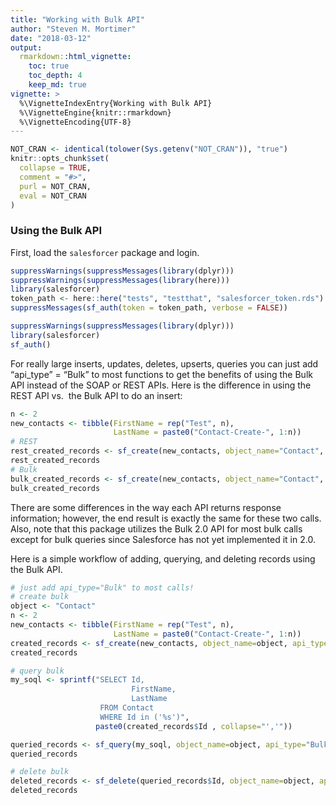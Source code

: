 ```yaml
---
title: "Working with Bulk API"
author: "Steven M. Mortimer"
date: "2018-03-12"
output:
  rmarkdown::html_vignette:
    toc: true
    toc_depth: 4
    keep_md: true
vignette: >
  %\VignetteIndexEntry{Working with Bulk API}
  %\VignetteEngine{knitr::rmarkdown}
  %\VignetteEncoding{UTF-8}
---
```


```r
NOT_CRAN <- identical(tolower(Sys.getenv("NOT_CRAN")), "true")
knitr::opts_chunk$set(
  collapse = TRUE,
  comment = "#>",
  purl = NOT_CRAN,
  eval = NOT_CRAN
)
```

### Using the Bulk API

First, load the `salesforcer` package and login. 

```r
suppressWarnings(suppressMessages(library(dplyr)))
suppressWarnings(suppressMessages(library(here)))
library(salesforcer)
token_path <- here::here("tests", "testthat", "salesforcer_token.rds")
suppressMessages(sf_auth(token = token_path, verbose = FALSE))
```

```r
suppressWarnings(suppressMessages(library(dplyr)))
library(salesforcer)
sf_auth()
```

For really large inserts, updates, deletes, upserts, queries you can just add 
"api_type" = "Bulk" to most functions to get the benefits of using the Bulk API 
instead of the SOAP or REST APIs. Here is the difference in using the REST API vs. 
the Bulk API to do an insert:

```r
n <- 2
new_contacts <- tibble(FirstName = rep("Test", n),
                       LastName = paste0("Contact-Create-", 1:n))
# REST
rest_created_records <- sf_create(new_contacts, object_name="Contact", api_type="REST")
rest_created_records
# Bulk
bulk_created_records <- sf_create(new_contacts, object_name="Contact", api_type="Bulk 1.0")
bulk_created_records
```

There are some differences in the way each API returns response information; however, 
the end result is exactly the same for these two calls. Also, note that this 
package utilizes the Bulk 2.0 API for most bulk calls except for bulk queries 
since Salesforce has not yet implemented it in 2.0. 

Here is a simple workflow of adding, querying, and deleting records using the Bulk API.

```r
# just add api_type="Bulk" to most calls!
# create bulk
object <- "Contact"
n <- 2
new_contacts <- tibble(FirstName = rep("Test", n),
                       LastName = paste0("Contact-Create-", 1:n))
created_records <- sf_create(new_contacts, object_name=object, api_type="Bulk 1.0")
created_records

# query bulk
my_soql <- sprintf("SELECT Id,
                           FirstName, 
                           LastName
                    FROM Contact 
                    WHERE Id in ('%s')", 
                   paste0(created_records$Id , collapse="','"))

queried_records <- sf_query(my_soql, object_name=object, api_type="Bulk 1.0")
queried_records

# delete bulk
deleted_records <- sf_delete(queried_records$Id, object_name=object, api_type="Bulk 1.0")
deleted_records
```
